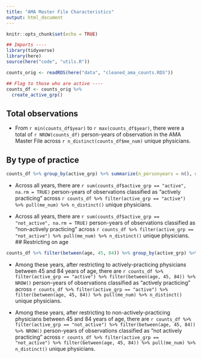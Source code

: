 ```yaml
---
title: "AMA Master File Characteristics"
output: html_document
---
```


```r
knitr::opts_chunk$set(echo = TRUE)
```

```r
## Imports ----
library(tidyverse)
library(here)
source(here("code", "utils.R"))

counts_orig <- readRDS(here("data", "cleaned_ama_counts.RDS"))

## Flag to those who are active ----
counts_df <- counts_orig %>%
  create_active_grp()
```

## Total observations
- From `r min(counts_df$year)` to `r max(counts_df$year)`, there were a total of `r NROW(counts_df)` person-years of observation in the AMA Master File across `r n_distinct(counts_df$me_num)` unique physicians.

## By type of practice
```r
counts_df %>% group_by(active_grp) %>% summarize(n_personyears = n(), n_providers = n_distinct(me_num))
```


- Across all years, there are `r sum(counts_df$active_grp == "active", na.rm = TRUE)` person-years of observations classified as "actively practicing" across `r counts_df %>% filter(active_grp == "active") %>% pull(me_num) %>% n_distinct()` unique physicians. 

- Across all years, there are `r sum(counts_df$active_grp == "not_active", na.rm = TRUE)` person-years of observations classified as "non-actively practicing" across `r counts_df %>% filter(active_grp == "not_active") %>% pull(me_num) %>% n_distinct()` unique physicians. 
## Restricting on age 
```r
counts_df %>% filter(between(age, 45, 84)) %>% group_by(active_grp) %>% summarize(n_personyears = n(), n_providers = n_distinct(me_num))
```

- Among these years, after restricting to actively-practicing physicians between 45 and 84 years of age, there are `r counts_df %>% filter(active_grp == "active") %>% filter(between(age, 45, 84)) %>% NROW()` person-years of observations classified as "actively practicing" across `r counts_df %>% filter(active_grp == "active") %>% filter(between(age, 45, 84)) %>% pull(me_num) %>% n_distinct()` unique physicians. 

- Among these years, after restricting to non-actively-practicing physicians between 45 and 84 years of age, there are `r counts_df %>% filter(active_grp == "not_active") %>% filter(between(age, 45, 84)) %>% NROW()` person-years of observations classified as "not actively practicing" across `r counts_df %>% filter(active_grp == "not_active") %>% filter(between(age, 45, 84)) %>% pull(me_num) %>% n_distinct()` unique physicians. 
